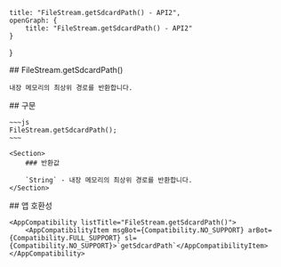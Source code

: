 
    title: "FileStream.getSdcardPath() - API2",
    openGraph: {
        title: "FileStream.getSdcardPath() - API2"
    }
}

<Section>
    ## FileStream.getSdcardPath()

    내장 메모리의 최상위 경로를 반환합니다.
</Section>
<Section>
    ## 구문

    ~~~js
    FileStream.getSdcardPath();
    ~~~

    <Section>
        ### 반환값

        `String` - 내장 메모리의 최상위 경로를 반환합니다.
    </Section>
</Section>
<Section>
    ## 앱 호환성

    <AppCompatibility listTitle="FileStream.getSdcardPath()">
        <AppCompatibilityItem msgBot={Compatibility.NO_SUPPORT} arBot={Compatibility.FULL_SUPPORT} sl={Compatibility.NO_SUPPORT}>`getSdcardPath`</AppCompatibilityItem>
    </AppCompatibility>
</Section>